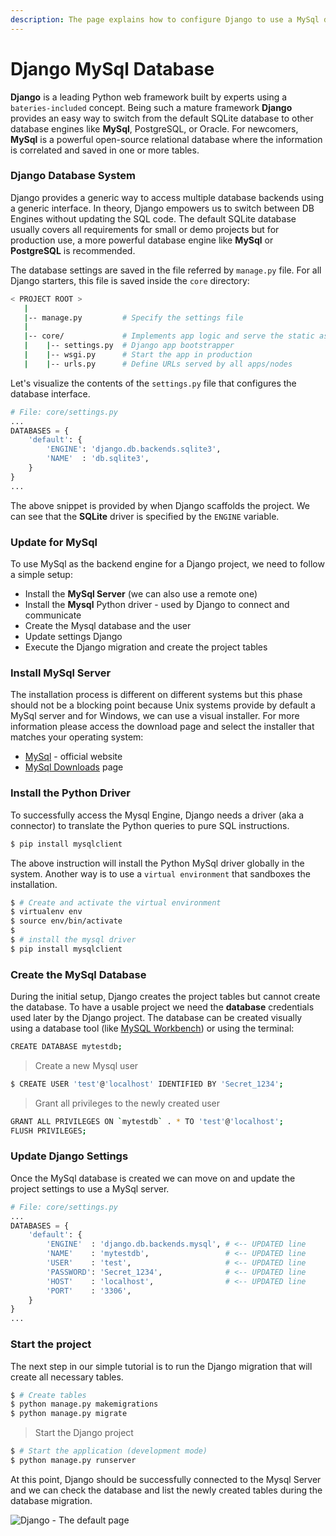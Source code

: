 ```yaml
---
description: The page explains how to configure Django to use a MySql database.
---
```


# Django MySql Database

**Django** is a leading Python web framework built by experts using a `bateries-included` concept. Being such a mature framework **Django** provides an easy way to switch from the default SQLite database to other database engines like **MySql**, PostgreSQL, or Oracle. For newcomers, **MySql** is a powerful open-source relational database where the information is correlated and saved in one or more tables.

### Django Database System

Django provides a generic way to access multiple database backends using a generic interface. In theory, Django empowers us to switch between DB Engines without updating the SQL code. The default SQLite database usually covers all requirements for small or demo projects but for production use, a more powerful database engine like **MySql** or **PostgreSQL** is recommended.&#x20;

The database settings are saved in the file referred by `manage.py` file. For all Django starters, this file is saved inside the `core` directory:

```bash
< PROJECT ROOT >
   |
   |-- manage.py         # Specify the settings file
   |
   |-- core/             # Implements app logic and serve the static assets
   |    |-- settings.py  # Django app bootstrapper
   |    |-- wsgi.py      # Start the app in production
   |    |-- urls.py      # Define URLs served by all apps/nodes
```

Let's visualize the contents of the `settings.py` file that configures the database interface.&#x20;

```python
# File: core/settings.py
...
DATABASES = {
    'default': {
        'ENGINE': 'django.db.backends.sqlite3',
        'NAME'  : 'db.sqlite3',
    }
}
...
```

The above snippet is provided by when Django scaffolds the project. We can see that the **SQLite** driver is specified by the `ENGINE` variable.&#x20;

### Update for MySql

To use MySql as the backend engine for a Django project, we need to follow a simple setup:

- Install the **MySql Server** (we can also use a remote one)
- Install the **Mysql** Python driver - used by Django to connect and communicate
- Create the Mysql database and the user&#x20;
- Update settings Django
- Execute the Django migration and create the project tables

### Install MySql Server

The installation process is different on different systems but this phase should not be a blocking point because Unix systems provide by default a MySql server and for Windows, we can use a visual installer. For more information please access the download page and select the installer that matches your operating system:

- [MySql](https://www.mysql.com/) - official website
- [MySql Downloads](https://dev.mysql.com/downloads/) page

###

### Install the Python Driver

To successfully access the Mysql Engine, Django needs a driver (aka a connector) to translate the Python queries to pure SQL instructions.&#x20;

```bash
$ pip install mysqlclient
```

The above instruction will install the Python MySql driver globally in the system. Another way is to use a `virtual environment` that sandboxes the installation.&#x20;

```bash
$ # Create and activate the virtual environment
$ virtualenv env
$ source env/bin/activate
$
$ # install the mysql driver
$ pip install mysqlclient
```

###

### Create the MySql Database

During the initial setup, Django creates the project tables but cannot create the database. To have a usable project we need the **database** credentials used later by the Django project. The database can be created visually using a database tool (like [MySQL Workbench](https://www.mysql.com/products/workbench/)) or using the terminal:

```bash
CREATE DATABASE mytestdb;
```

> Create a new Mysql user

```bash
$ CREATE USER 'test'@'localhost' IDENTIFIED BY 'Secret_1234';
```

> Grant all privileges to the newly created user

```bash
GRANT ALL PRIVILEGES ON `mytestdb` . * TO 'test'@'localhost';
FLUSH PRIVILEGES;
```

###

### Update Django Settings

Once the MySql database is created we can move on and update the project settings to use a MySql server.

```python
# File: core/settings.py
...
DATABASES = {
    'default': {
        'ENGINE'  : 'django.db.backends.mysql', # <-- UPDATED line
        'NAME'    : 'mytestdb',                 # <-- UPDATED line
        'USER'    : 'test',                     # <-- UPDATED line
        'PASSWORD': 'Secret_1234',              # <-- UPDATED line
        'HOST'    : 'localhost',                # <-- UPDATED line
        'PORT'    : '3306',
    }
}
...
```

### Start the project

The next step in our simple tutorial is to run the Django migration that will create all necessary tables.&#x20;

```bash
$ # Create tables
$ python manage.py makemigrations
$ python manage.py migrate
```

> Start the Django project

```bash
$ # Start the application (development mode)
$ python manage.py runserver
```

At this point, Django should be successfully connected to the Mysql Server and we can check the database and list the newly created tables during the database migration.&#x20;

![Django - The default page](../../../static/assets/django-framework-cover.jpg)

